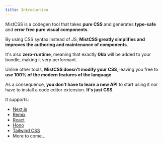 ```yaml
---
title: Introduction
---
```



MistCSS is a codegen tool that takes __pure CSS__ and generates __type-safe__ and __error free pure visual components__.

By using CSS syntax instead of JS, __MistCSS greatly simplifies and improves the authoring and maintenance of components__.

It's also __zero-runtime__, meaning that exactly __0kb__ will be added to your bundle, making it very performant.

Unlike other tools, __MistCSS doesn't modify your CSS__, leaving you free to __use 100% of the modern features of the language__.

As a consequence, __you don't have to learn a new API__ to start using it nor have to install a code editor extension. __It's just CSS__.

It supports:
- [Next.js](https://nextjs.org/)
- [Remix](https://remix.run/)
- [React](https://react.dev/)
- [Hono](https://hono.dev/)
- [Tailwind CSS](https://tailwindcss.com/)
- More to come...
